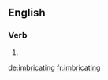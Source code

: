 ==English==

===Verb===
{{head|en}}

# {{present participle of|imbricate|lang=en}}

[[de:imbricating]]
[[fr:imbricating]]